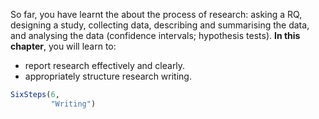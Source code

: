 ::: {.objectivesBox .objectives data-latex="{iconmonstr-target-4-240.png}"}
So far, you have learnt the about the process of research: asking a RQ, designing a study, collecting data, describing and summarising the data, and analysing the data (confidence intervals; hypothesis tests).
**In this chapter**, you will learn to:

* report research effectively and clearly.
* appropriately structure research writing.
:::


```r
SixSteps(6, 
         "Writing")
```


